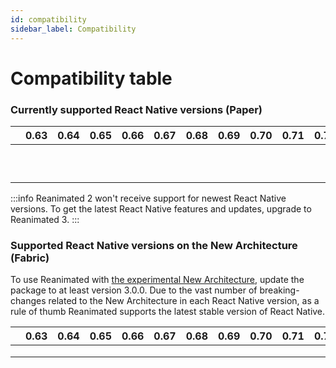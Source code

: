 ```yaml
---
id: compatibility
sidebar_label: Compatibility
---
```


# Compatibility table

### Currently supported React Native versions (Paper)

<div className="compatibility">

|                                      | 0.63            | 0.64            | 0.65            | 0.66         | 0.67         | 0.68            | 0.69            | 0.70            | 0.71            | 0.72            | 0.73            |
| ------------------------------------ | --------------- | --------------- | --------------- | ------------ | ------------ | --------------- | --------------- | --------------- | --------------- | --------------- | --------------- |
| <Version version="3.6.x"/>           | <NotSupported/> | <NotSupported/> | <NotSupported/> | <Supported/> | <Supported/> | <Supported/>    | <Supported/>    | <Supported/>    | <Supported/>    | <Supported/>    | <Supported/>    |
| <Version version="3.5.x"/>           | <NotSupported/> | <NotSupported/> | <NotSupported/> | <Supported/> | <Supported/> | <Supported/>    | <Supported/>    | <Supported/>    | <Supported/>    | <Supported/>    | <NotSupported/> |
| <Version version="3.3.x – 3.4.x"/>   | <Supported/>    | <Supported/>    | <Supported/>    | <Supported/> | <Supported/> | <Supported/>    | <Supported/>    | <Supported/>    | <Supported/>    | <Supported/>    | <NotSupported/> |
| <Version version="3.0.x – 3.2.x"/>   | <Supported/>    | <Supported/>    | <Supported/>    | <Supported/> | <Supported/> | <Supported/>    | <Supported/>    | <Supported/>    | <Supported/>    | <NotSupported/> | <NotSupported/> |
| <Spacer/>                            |                 |                 |                 |              |              |                 |                 |                 |                 |                 |                 |
| <Version version="2.14.x – 2.17.x"/> | <Supported/>    | <Supported/>    | <Supported/>    | <Supported/> | <Supported/> | <Supported/>    | <Supported/>    | <Supported/>    | <Supported/>    | <NotSupported/> | <NotSupported/> |
| <Version version="2.11.x – 2.13.x"/> | <Supported/>    | <Supported/>    | <Supported/>    | <Supported/> | <Supported/> | <Supported/>    | <Supported/>    | <Supported/>    | <NotSupported/> | <NotSupported/> | <NotSupported/> |
| <Version version="2.10.x"/>          | <Supported/>    | <Supported/>    | <Supported/>    | <Supported/> | <Supported/> | <Supported/>    | <Supported/>    | <NotSupported/> | <NotSupported/> | <NotSupported/> | <NotSupported/> |
| <Version version="2.5.x – 2.9.x"/>   | <Supported/>    | <Supported/>    | <Supported/>    | <Supported/> | <Supported/> | <Supported/>    | <NotSupported/> | <NotSupported/> | <NotSupported/> | <NotSupported/> | <NotSupported/> |
| <Version version="2.3.x – 2.4.x"/>   | <Supported/>    | <Supported/>    | <Supported/>    | <Supported/> | <Supported/> | <NotSupported/> | <NotSupported/> | <NotSupported/> | <NotSupported/> | <NotSupported/> | <NotSupported/> |

</div>

:::info
Reanimated 2 won't receive support for newest React Native versions. To get the latest React Native features and updates, upgrade to Reanimated 3.
:::

### Supported React Native versions on the New Architecture (Fabric)

To use Reanimated with [the experimental New Architecture](https://reactnative.dev/docs/the-new-architecture/landing-page), update the package to at least version 3.0.0. Due to the vast number of breaking-changes related to the New Architecture in each React Native version, as a rule of thumb Reanimated supports the latest stable version of React Native.

<div className="compatibility">

|                                    | 0.63            | 0.64            | 0.65            | 0.66            | 0.67            | 0.68            | 0.69            | 0.70            | 0.71            | 0.72            | 0.73            |
| ---------------------------------- | --------------- | --------------- | --------------- | --------------- | --------------- | --------------- | --------------- | --------------- | --------------- | --------------- | --------------- |
| <Version version="3.6.x"/>         | <NotSupported/> | <NotSupported/> | <NotSupported/> | <NotSupported/> | <NotSupported/> | <NotSupported/> | <NotSupported/> | <NotSupported/> | <NotSupported/> | <Supported/>    | <Supported/>    |
| <Version version="3.1.x – 3.5.x"/> | <NotSupported/> | <NotSupported/> | <NotSupported/> | <NotSupported/> | <NotSupported/> | <NotSupported/> | <NotSupported/> | <NotSupported/> | <NotSupported/> | <Supported/>    | <NotSupported/> |
| <Version version="3.0.x"/>         | <NotSupported/> | <NotSupported/> | <NotSupported/> | <NotSupported/> | <NotSupported/> | <NotSupported/> | <NotSupported/> | <NotSupported/> | <Supported/>    | <NotSupported/> | <NotSupported/> |

</div>
